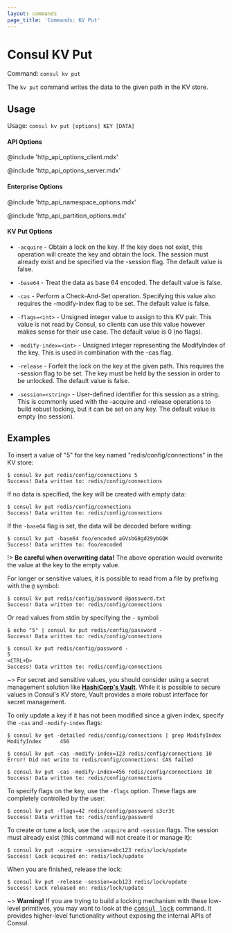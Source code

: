```yaml
---
layout: commands
page_title: 'Commands: KV Put'
---
```


# Consul KV Put

Command: `consul kv put`

The `kv put` command writes the data to the given path in the KV store.

## Usage

Usage: `consul kv put [options] KEY [DATA]`

#### API Options

@include 'http_api_options_client.mdx'

@include 'http_api_options_server.mdx'

#### Enterprise Options

@include 'http_api_namespace_options.mdx'

@include 'http_api_partition_options.mdx'

#### KV Put Options

- `-acquire` - Obtain a lock on the key. If the key does not exist, this
  operation will create the key and obtain the lock. The session must already
  exist and be specified via the -session flag. The default value is false.

- `-base64` - Treat the data as base 64 encoded. The default value is false.

- `-cas` - Perform a Check-And-Set operation. Specifying this value also
  requires the -modify-index flag to be set. The default value is false.

- `-flags=<int>` - Unsigned integer value to assign to this KV pair. This
  value is not read by Consul, so clients can use this value however makes sense
  for their use case. The default value is 0 (no flags).

- `-modify-index=<int>` - Unsigned integer representing the ModifyIndex of the
  key. This is used in combination with the -cas flag.

- `-release` - Forfeit the lock on the key at the given path. This requires the
  -session flag to be set. The key must be held by the session in order to be
  unlocked. The default value is false.

- `-session=<string>` - User-defined identifier for this session as a string.
  This is commonly used with the -acquire and -release operations to build
  robust locking, but it can be set on any key. The default value is empty (no
  session).

## Examples

To insert a value of "5" for the key named "redis/config/connections" in the
KV store:

```shell-session
$ consul kv put redis/config/connections 5
Success! Data written to: redis/config/connections
```

If no data is specified, the key will be created with empty data:

```shell-session
$ consul kv put redis/config/connections
Success! Data written to: redis/config/connections
```

If the `-base64` flag is set, the data will be decoded before writing:

```shell-session
$ consul kv put -base64 foo/encoded aGVsbG8gd29ybGQK
Success! Data written to: foo/encoded
```

!> **Be careful when overwriting data!** The above operation would overwrite
the value at the key to the empty value.

For longer or sensitive values, it is possible to read from a file by prefixing
with the `@` symbol:

```shell-session
$ consul kv put redis/config/password @password.txt
Success! Data written to: redis/config/connections
```

Or read values from stdin by specifying the `-` symbol:

```shell-session
$ echo "5" | consul kv put redis/config/password -
Success! Data written to: redis/config/connections

$ consul kv put redis/config/password -
5
<CTRL+D>
Success! Data written to: redis/config/connections
```

~> For secret and sensitive values, you should consider using a secret
management solution like **[HashiCorp's Vault](https://www.vaultproject.io/)**.
While it is possible to secure values in Consul's KV store, Vault provides a
more robust interface for secret management.

To only update a key if it has not been modified since a given index, specify
the `-cas` and `-modify-index` flags:

```shell-session
$ consul kv get -detailed redis/config/connections | grep ModifyIndex
ModifyIndex      456

$ consul kv put -cas -modify-index=123 redis/config/connections 10
Error! Did not write to redis/config/connections: CAS failed

$ consul kv put -cas -modify-index=456 redis/config/connections 10
Success! Data written to: redis/config/connections
```

To specify flags on the key, use the `-flags` option. These flags are completely
controlled by the user:

```shell-session
$ consul kv put -flags=42 redis/config/password s3cr3t
Success! Data written to: redis/config/password
```

To create or tune a lock, use the `-acquire` and `-session` flags. The session must already exist (this command will not create it or manage it):

```shell-session
$ consul kv put -acquire -session=abc123 redis/lock/update
Success! Lock acquired on: redis/lock/update
```

When you are finished, release the lock:

```shell-session
$ consul kv put -release -session=acb123 redis/lock/update
Success! Lock released on: redis/lock/update
```

~> **Warning!** If you are trying to build a locking mechanism with these
low-level primitives, you may want to look at the [<tt>consul
lock</tt>](/commands/lock) command. It provides higher-level
functionality without exposing the internal APIs of Consul.
